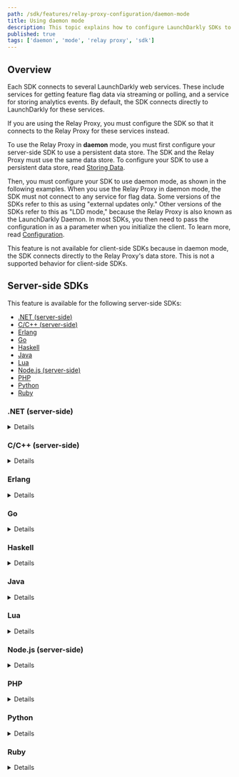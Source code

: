 ```yaml
---
path: /sdk/features/relay-proxy-configuration/daemon-mode
title: Using daemon mode
description: This topic explains how to configure LaunchDarkly SDKs to connect to your Relay Proxy when you are running in daemon mode.
published: true
tags: ['daemon', 'mode', 'relay proxy', 'sdk']
---
```


## Overview

Each SDK connects to several LaunchDarkly web services. These include services for getting feature flag data via streaming or polling, and a service for storing analytics events. By default, the SDK connects directly to LaunchDarkly for these services.

If you are using the Relay Proxy, you must configure the SDK so that it connects to the Relay Proxy for these services instead.

To use the Relay Proxy in **daemon** mode, you must first configure your server-side SDK to use a persistent data store. The SDK and the Relay Proxy must use the same data store. To configure your SDK to use a persistent data store, read [Storing Data](/sdk/features/storing-data).

Then, you must configure your SDK to use daemon mode, as shown in the following examples. When you use the Relay Proxy in daemon mode, the SDK must not connect to any service for flag data. Some versions of the SDKs refer to this as using "external updates only." Other versions of the SDKs refer to this as "LDD mode," because the Relay Proxy is also known as the LaunchDarkly Daemon. In most SDKs, you then need to pass the configuration in as a parameter when you initialize the client. To learn more, read [Configuration](/sdk/features/config).

This feature is not available for client-side SDKs because in daemon mode, the SDK connects directly to the Relay Proxy's data store. This is not a supported behavior for client-side SDKs.

## Server-side SDKs

This feature is available for the following server-side SDKs:

* [.NET (server-side)](#net-server-side)
* [C/C++ (server-side)](#cc-server-side)
* [Erlang](#erlang)
* [Go](#go)
* [Haskell](#haskell)
* [Java](#java)
* [Lua](#lua)
* [Node.js (server-side)](#nodejs-server-side)
* [PHP](#php)
* [Python](#python)
* [Ruby](#ruby)

### .NET (server-side)

<Details summary="Expand .NET (server-side) code sample">

Use the `DataStore` builder method to set a persistent feature store. Then, use the `DataSource` builder method and `Components.ExternalUpdatesOnly` to configure daemon mode:

<CodeSample>
<CSTab label="C#">

```csharp
var config = Configuration.Builder("sdk-key-123abc")
    .DataStore(
        Components.PersistentDataStore(
            SomeDatabaseName.DataStore()
        )
    )
    .DataSource(Components.ExternalUpdatesOnly)
    .Build();
```

</CSTab>
</CodeSample>
</Details>

### C/C++ (server-side)

<Details summary="Expand C/C++ (server-side) code sample">

Use `LDConfigSetFeatureStoreBackend` to set a persistent feature store. Then, use `LDConfigSetUseLDD` to configure daemon mode:

<CodeSample>
<CSTab label="C/C++">

```c
struct LDConfig *config = LDConfigNew("sdk-key-123abc");

struct LDStoreInterface *store = ConstructYourFeatureStoreInterface();

LDConfigSetFeatureStoreBackend(config, store);
LDConfigSetUseLDD(config, true);
```

</CSTab>
</CodeSample>
</Details>

### Erlang

<Details summary="Expand Erlang code sample">

Set the `feature_store` property to use a persistent data store. Then set the `use_ldd` property to configure daemon mode:

<CodeSample>
<CSTab label="Erlang">

```erlang
ldclient:start_instance("sdk-key-123abc", #{
  use_ldd => true,
  feature_store => your_feature_store
})
```

</CSTab>
</CodeSample>
</Details>

### Go

<Details summary="Expand Go code sample">

Use `PersistentDataStore()` to set the persistent data store. Then, use `ExternalUpdatesOnly()` to configure daemon mode:

<CodeSample>
<CSTab label="Go">

```go
config := ld.Config{
    DataStore:  ldcomponents.PersistentDataStore(
      examplepackage.DataStore().SomeStoreOptions(),
    ),
    DataSource: ldcomponents.ExternalUpdatesOnly(),
}

```

</CSTab>
</CodeSample>
</Details>

### Haskell

<Details summary="Expand Haskell code sample">

Use `configSetStoreBackend` to set the persistent data store. Then, use `configSetUseLdd` to configure daemon mode:

<CodeSample>
<CSTab label="Haskell">

```haskell
{-# LANGUAGE OverloadedStrings #-}

import LaunchDarkly.Server.Config

import Data.Function ((&))

config :: Config
config = (makeConfig "sdk-key-123abc")
    & configSetUseLdd true
    & configSetStoreBackend backend
```

</CSTab>
</CodeSample>
</Details>

### Java

<Details summary="Expand Java code sample">

Set the `dataStore` property to `persistentDataStore()` to use the persistent data store. Then, set the `dataSource` property to `externalUpdatesOnly()` to configure daemon mode:

<CodeSample>
<CSTab label="Java">

```java
LDConfig config = new LDConfig.Builder()
  .dataStore(
    Components.persistentDataStore(
      SomeDatabaseName.DataStore(storeOptions)
    )
  )
  .dataSource(Components.externalUpdatesOnly())
  .build();
```

</CSTab>
</CodeSample>
</Details>

### Lua

<Details summary="Expand Lua code sample">

Set the `featureStoreBackend` property to use the persistent data store. Then, set the `useLDD` property to configure daemon mode:

<CodeSample>
<CSTab label="Lua">

```lua
local backend = makeYourBackendInterface()

local config = {
    key = sdk-key-123abc,
    featureStoreBackend = backend,
    useLDD = true
}
```

</CSTab>
</CodeSample>
</Details>

### Node.js (server-side)

<Details summary="Expand Node.js (server-side) code sample">

Set the `featureStore` property to use a persistent feature store. Then, set the `useLdd` property to configure daemon mode:

<CodeSample>
<CSTab label="Node.js SDK v8.x (TypeScript)">

```ts
import * as ld from '@launchdarkly/node-server-sdk';

const store = SomeKindOfFeatureStore(storeOptions);

const options: ld.LDOptions = {
  featureStore: store,
  useLdd: true,
};
```

</CSTab>
<CSTab label="Node.js SDK v7.x (JavaScript)">

```js
const store = SomeKindOfFeatureStore(storeOptions);

const options = {
  featureStore: store,
  useLdd: true,
};
```

</CSTab>
<CSTab label="Node.js SDK v7.x (TypeScript)">

```ts
import * as ld from 'launchdarkly-node-server-sdk';

const store = SomeKindOfFeatureStore(storeOptions);

const options: ld.LDOptions = {
  featureStore: store,
  useLdd: true,
};
```

</CSTab>
</CodeSample>
</Details>

### PHP

<Details summary="Expand PHP code sample">

Set the `feature_requester` property to use a persistent data store and daemon mode:

<CodeSample>
<CSTab label="PHP">

```php
$client = new LaunchDarkly\LDClient("sdk-key-123abc",
    [ 'feature_requester' => LaunchDarkly\Integrations\NameOfDatabase::featureRequester() ]);
```

</CSTab>
</CodeSample>
</Details>

### Python

<Details summary="Expand Python code sample">

Set the `feature_store` property to use a persistent data store. Then, set the `use_ldd` property to configure daemon mode:

<CodeSample>
<CSTab label="Python">

```python
store = SomeKindOfFeatureStore(store_options)

config = Config(
  feature_store=store,
  use_ldd=True)
```

</CSTab>
</CodeSample>
</Details>

### Ruby

<Details summary="Expand Ruby code sample">

Set the `feature_store` property to use a persistent feature store. Then, set the `use_ldd` property to configure daemon mode:

<CodeSample>
<CSTab label="Ruby">

```ruby

store = SomeKindOfFeatureStore.new(storeOptions)

config = LaunchDarkly::Config.new(
  feature_store: store
  use_ldd: true
)
```

</CSTab>
</CodeSample>
</Details>
